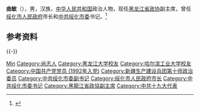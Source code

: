 '''曲敏'''（{{bd|1963年|6月||catIdx=Qu曲}}），男，汉族，[[中华人民共和国|中华人民共和国]]政治人物，现任[[黑龙江省政协|黑龙江省政协]]副主席，曾任[[绥化市人民政府|绥化市人民政府]]市长和[[中共绥化市委|中共绥化市委]]书记。<ref>{{Cite web|title=张子林任绥化市代市长 曲敏已任市委书记(图 简历)|url=http://district.ce.cn/newarea/sddy/201612/23/t20161223_19052454_1.shtml|accessdate=2021-02-21|work=中国经济网}}</ref>

== 参考资料 ==
{{reflist}}

{{-}}
{{start box}}
{{s-ppo|cpc}}
{{s-before|[[张晶川|张晶川]]}}
{{s-title|[[中国共产党绥化市委员会|中国共产党绥化市委员会]]书记|2016年12月－2021年5月}}
{{s-after|[[孙恒义|孙恒义]]}}
{{s-gov|prc}}
{{s-before|[[王金会|王金会]]}}
{{s-title|[[绥化市人民政府|绥化市人民政府]]市长|2016年2月－2016年12月}}
{{s-after|[[张子林|张子林]]}}
{{end box}}

{{黑龙江省领导人}}

{{Authority control}}
{{DEFAULTSORT:Qu曲}}
{{中国人物小作品}}
[[Category:曲姓|Min]]
[[Category:尚志人|Category:尚志人]]
[[Category:黑龙江大学校友|Category:黑龙江大学校友]]
[[Category:哈尔滨工业大学校友|Category:哈尔滨工业大学校友]]
[[Category:中国共产党党员_(1992年入党)|Category:中国共产党党员 (1992年入党)]]
[[Category:新疆生产建设兵团第十师政治委员|Category:新疆生产建设兵团第十师政治委员]]
[[Category:中共绥化市委副书记|Category:中共绥化市委副书记]]
[[Category:绥化市人民政府市长|Category:绥化市人民政府市长]]
[[Category:中共绥化市委书记|Category:中共绥化市委书记]]
[[Category:黑龍江省政協副主席|Category:黑龍江省政協副主席]]
[[Category:中共十九大代表|Category:中共十九大代表]]